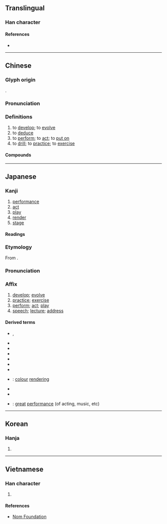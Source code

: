 {{also|縯}}
{{character info}}
==Translingual==

===Han character===
{{Han char|rn=85|rad=水|as=11|sn=14|four=33186|canj=EJMC,XEJMC|ids=⿰氵寅}}

====References====
* {{Han ref|kx=0645.230|dkj=18130|dj=1054.130|hdz=31730.030|uh=6F14|ud=28436|bh=BA74|bd=47732}}

----

==Chinese==
{{zh-forms|alt=𰛑-second round simplified}}

===Glyph origin===
{{Han etym}}
{{Han compound|水|alt1=氵|寅|ls=psc|c1=s|c2=p}}.

===Pronunciation===
{{zh-pron
|m=yǎn
|m-s=
|c=jin2,jin5
|c-t=
|g=
|h=pfs=yên
|j=
|mb=ěng
|md=iēng
|mn=ián
|mn-t=ing5/iang5
|w=2i
|x=
|mc=y
|oc=y
|ma=
|cat=v
}}

===Definitions===
{{zh-hanzi}}

# to [[develop]]; to [[evolve]]
# to [[deduce]]
# to [[perform]]; to [[act]]; to [[put on]]
# to [[drill]]; to [[practice]]; to [[exercise]]

====Compounds====
{{zh-der|上演|扮演|演變|演播|演播室|演唱|演唱會|演出|演出本|演出單位|演出地點|演出者|演歌|演化|演化支|演活|演技|演講|演講家|演進|演劇|演練|演示|演說|演說術|演說者|演算|演替|演武|演習|演戲|演義|演藝|演繹|演繹法|演義界|演義圈|演義人員|演員|演員陣容|演奏|演奏家|演奏者|表演|導演|開演|講演|主演|飾演|重演|軍演|義演|公演|出演|排演|推演|會演|合演|預演|首演|三國演義|串演|臨時演員|露演|路演}}

{{zh-cat|Elementary}}

----

==Japanese==

===Kanji===
{{ja-kanji|grade=5|rs=水11}}

# [[performance]]
# [[act]]
# [[play]]
# [[render]]
# [[stage]]

====Readings====
{{ja-readings
|goon=えん
|kanon=えん
|kun=の-べる
}}

===Etymology===
{{ja-kanjitab|えん|yomi=on}}
From {{der|ja|ltc|sort=えん|-}} {{ltc-l|演}}.

===Pronunciation===
{{ja-pron|えん|y=on}}

===Affix===
{{ja-pos|affix|えん}}

# [[develop]]; [[evolve]]
# [[practice]]; [[exercise]]
# [[perform]]; [[act]]; [[play]]
# [[speech]]; [[lecture]]; [[address]]

====Derived terms====
* {{ja-r|演じる|えんじる}}, {{ja-r|演ずる|えんずる}}
{{der-top|Compounds}}
* {{ja-r|演繹|えんえき}}
* {{ja-r|演技|えんぎ}}
* {{ja-r|演劇|えんげき}}
* {{ja-r|演算|えんざん}}
* {{ja-r|演習|えんしゅう}}
* {{ja-r|演出|えんしゅつ}}
* {{ja-r|演色|えんしょく}}: [[colour]] [[rendering]]
* {{ja-r|演説|えんぜつ}}
* {{ja-r|演奏|えんそう}}
* {{ja-r|名演|めいえん}}: [[great]] [[performance]] (of acting, music, etc)
{{der-bottom}}

----

==Korean==

===Hanja===
{{ko-hanja|hangeul=연|eumhun=|rv=yeon|mr=yŏn|y=yen}}

# {{rfdef|ko|sort=水11}}

----

==Vietnamese==

===Han character===
{{vi-hantu|rs=水11|[[diễn]], [[dăn]], [[dạn]], [[giỡn]], [[rởn]], [[dán]], [[dợn]], [[gián]]}}

# {{rfdef|vi|sort=水11}}

====References====
* [http://nomfoundation.org/common/nom_details.php?codepoint=6F14 Nom Foundation]